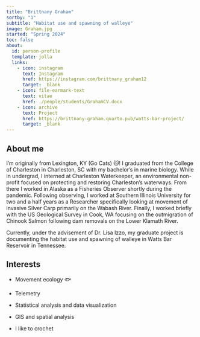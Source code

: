 ```yaml
---
title: "Brittnany Graham"
sortby: "1"
subtitle: "Habitat use and spawning of walleye"
image: Graham.jpg
started: "Spring 2024"
toc: false
about:
  id: person-profile
  template: jolla
  links:
    - icon: instagram
      text: Instagram
      href: https://instagram.com/brittnany_graham12
      target: _blank
    - icon: file-earmark-text
      text: vitae
      href: ./people/students/GrahamCV.docx
    - icon: archive
      text: Project
      href: https://brittnany-graham.quarto.pub/watts-bar-project/
      target: _blank
---
```


::: {#person-profile}
:::

## About me

I'm originally from Lexington, KY (Go Cats) 🐱! I graduated from the College of Charleston in Charleston, SC with my bachelor's in marine biology. While in undergrad, I interned at Charleston Waterkeeper, an environmental non-profit focused on protecting and restoring Charleston's waterways. From there I worked in Alaska as a Fisheries Observer shortly during the pandemic. Following observing, I worked at Southern Illinois University for two and a half years as a Researcher specifically looking at movement of invasive Silver Carp primarily on the Wabash River. Finally, I worked briefly with the US Geological Survey in Cook, WA focusing on the outmigration of Chinook Salmon following dam removals on the Lower Klamath River. 

Currently, under the advisement of Dr. Lisa Izzo, my graduate project is documenting the habitat use and spawning of walleye in Watts Bar Reservoir in Tennessee. 

## Interests

-   Movement ecology 🐟

-   Telemetry

-   Statistical analysis and data visualization

-   GIS and spatial analysis

-   I like to crochet
